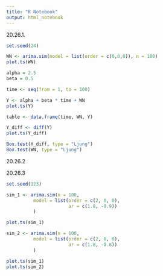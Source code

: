 ```yaml
---
title: "R Notebook"
output: html_notebook
---
```


20.26.1. 

```r
set.seed(24)

WN <- arima.sim(model = list(order = c(0,0,0)), n = 100)
plot.ts(WN)

alpha = 2.5
beta = 0.5

time <- seq(from = 1, to = 100)

Y <- alpha + beta * time + WN
plot.ts(Y)

table <- data.frame(time, WN, Y)

Y_diff <- diff(Y)
plot.ts(Y_diff)

Box.test(Y_diff, type = "Ljung")
Box.test(WN, type = "Ljung")

```

20.26.2


20.26.3 
```r

set.seed(123)

sim_1 <- arima.sim(n = 100, 
          model = list(order = c(2, 0, 0),
                       ar = c(1.8, -0.9))
          )

plot.ts(sim_1)

sim_2 <- arima.sim(n = 100, 
          model = list(order = c(2, 0, 0),
                       ar = c(1.8, -0.8))
          )

plot.ts(sim_1)
plot.ts(sim_2)


```


